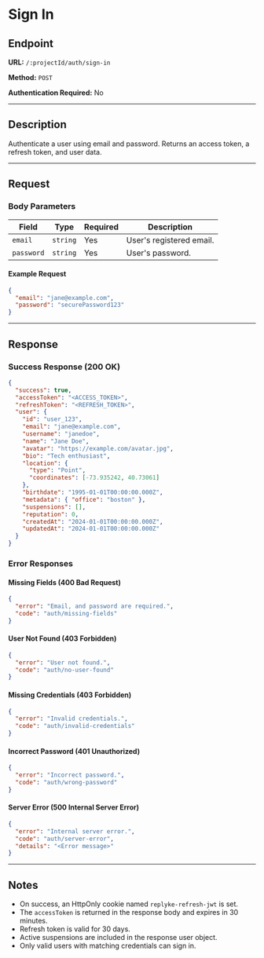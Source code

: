 # Sign In

## Endpoint

**URL:** `/:projectId/auth/sign-in`

**Method:** `POST`

**Authentication Required:** No

---

## Description

Authenticate a user using email and password. Returns an access token, a refresh token, and user data.

---

## Request

### Body Parameters

| Field      | Type     | Required | Description              |
| ---------- | -------- | -------- | ------------------------ |
| `email`    | `string` | Yes      | User's registered email. |
| `password` | `string` | Yes      | User's password.         |

#### Example Request

```json
{
  "email": "jane@example.com",
  "password": "securePassword123"
}
```

---

## Response

### Success Response (200 OK)

```json
{
  "success": true,
  "accessToken": "<ACCESS_TOKEN>",
  "refreshToken": "<REFRESH_TOKEN>",
  "user": {
    "id": "user_123",
    "email": "jane@example.com",
    "username": "janedoe",
    "name": "Jane Doe",
    "avatar": "https://example.com/avatar.jpg",
    "bio": "Tech enthusiast",
    "location": {
      "type": "Point",
      "coordinates": [-73.935242, 40.73061]
    },
    "birthdate": "1995-01-01T00:00:00.000Z",
    "metadata": { "office": "boston" },
    "suspensions": [],
    "reputation": 0,
    "createdAt": "2024-01-01T00:00:00.000Z",
    "updatedAt": "2024-01-01T00:00:00.000Z"
  }
}
```

### Error Responses

#### Missing Fields (400 Bad Request)

```json
{
  "error": "Email, and password are required.",
  "code": "auth/missing-fields"
}
```

#### User Not Found (403 Forbidden)

```json
{
  "error": "User not found.",
  "code": "auth/no-user-found"
}
```

#### Missing Credentials (403 Forbidden)

```json
{
  "error": "Invalid credentials.",
  "code": "auth/invalid-credentials"
}
```

#### Incorrect Password (401 Unauthorized)

```json
{
  "error": "Incorrect password.",
  "code": "auth/wrong-password"
}
```

#### Server Error (500 Internal Server Error)

```json
{
  "error": "Internal server error.",
  "code": "auth/server-error",
  "details": "<Error message>"
}
```

---

## Notes

- On success, an HttpOnly cookie named `replyke-refresh-jwt` is set.
- The `accessToken` is returned in the response body and expires in 30 minutes.
- Refresh token is valid for 30 days.
- Active suspensions are included in the response user object.
- Only valid users with matching credentials can sign in.
